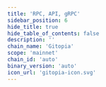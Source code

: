 ```yaml
---
title: 'RPC, API, gRPC'
sidebar_position: 6
hide_title: true
hide_table_of_contents: false
description: ''
chain_name: 'Gitopia'
scope: 'mainnet'
chain_id: 'auto'
binary_version: 'auto'
icon_url: 'gitopia-icon.svg'
---
```



<PageTitle
  iconUrl="img/gitopia-icon.svg"
  title="Gitopia Public Endpoints"
  chainId="auto"
  version="auto"
/>

<Endpoints
  api="https://gitopia-api.noders.services"
  rpc="https://gitopia-rpc.noders.services"
  grpc="gitopia-grpc.noders.services:443"
  jsonRpc=""
/>
